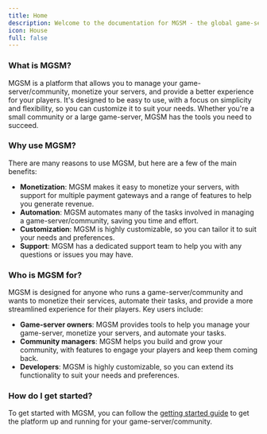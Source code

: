 ```yaml
---
title: Home
description: Welcome to the documentation for MGSM - the global game-server monetization platform!
icon: House
full: false
---
```


### What is MGSM?

MGSM is a platform that allows you to manage your game-server/community, monetize your servers, and provide a better experience for your players. It's designed to be easy to use, with a focus on simplicity and flexibility, so you can customize it to suit your needs. Whether you're a small community or a large game-server, MGSM has the tools you need to succeed.

### Why use MGSM?

There are many reasons to use MGSM, but here are a few of the main benefits:

- **Monetization**: MGSM makes it easy to monetize your servers, with support for multiple payment gateways and a range of features to help you generate revenue.
- **Automation**: MGSM automates many of the tasks involved in managing a game-server/community, saving you time and effort.
- **Customization**: MGSM is highly customizable, so you can tailor it to suit your needs and preferences.
- **Support**: MGSM has a dedicated support team to help you with any questions or issues you may have.

### Who is MGSM for?

MGSM is designed for anyone who runs a game-server/community and wants to monetize their services, automate their tasks, and provide a more streamlined experience for their players. Key users include:

- **Game-server owners**: MGSM provides tools to help you manage your game-server, monetize your servers, and automate your tasks.
- **Community managers**: MGSM helps you build and grow your community, with features to engage your players and keep them coming back.
- **Developers**: MGSM is highly customizable, so you can extend its functionality to suit your needs and preferences.

### How do I get started?

To get started with MGSM, you can follow the [getting started guide](/docs/getting-started) to get the platform up and running for your game-server/community.
